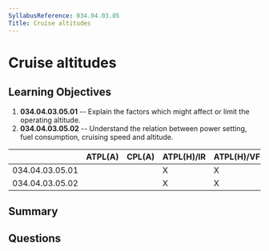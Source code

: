 ```yaml
---
SyllabusReference: 034.04.03.05
Title: Cruise altitudes
---
```


# Cruise altitudes

## Learning Objectives

1.  **034.04.03.05.01** -- Explain the factors which might affect or limit the
    operating altitude.
2.  **034.04.03.05.02** -- Understand the relation between power setting, fuel
    consumption, cruising speed and altitude.

|                 | ATPL(A) | CPL(A) | ATPL(H)/IR | ATPL(H)/VFR | CPL(H) | IR | CBIR(A) |
| --------------- | ------- | ------ | ---------- | ----------- | ------ | -- | ------- |
| 034.04.03.05.01 |         |        | X          | X           |        |    |         |
| 034.04.03.05.02 |         |        | X          | X           |        |    |         |

## Summary

## Questions
